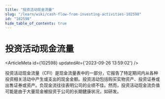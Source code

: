 ```yaml
---
title: "投资活动现金流量"
slug: "/learn/wiki/cash-flow-from-investing-activities-102598"
id: "102598"
hide_table_of_contents: true
---
```



# 投资活动现金流量

<ArticleMeta id={102598} updatedAt={'2023-09-26 13:59:02'} />
<div className='border-solid border-b border-t-0 my-4 border-[var(--ifm-color-gray-300)]' />

投资活动现金流量（CFI）是现金流量表中的一部分，它报告了特定期间内从各种投资相关活动中产生或支出的现金金额。投资活动包括购买实物资产、投资证券或出售证券或资产。负现金流往往表明公司的业绩不佳。然而，投资活动现金流负值可能是由于大量现金被投资于公司的长期健康状况，如研发。
